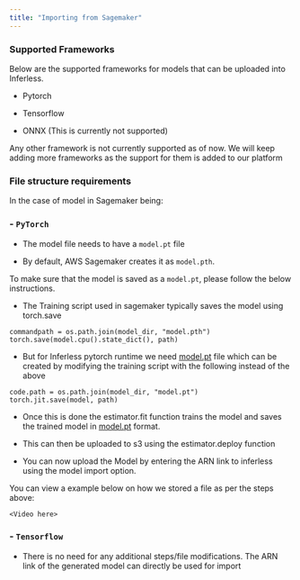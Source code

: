 ```yaml
---
title: "Importing from Sagemaker"
---
```


### Supported Frameworks

Below are the supported frameworks for models that can be uploaded into Inferless.

* Pytorch

* Tensorflow

* ONNX (This is currently not supported)

Any other framework is not currently supported as of now. We will keep adding more frameworks as the support for them is added to our platform

### File structure requirements

In the case of model in Sagemaker being:

### \- **`PyTorch`** 

* The model file needs to have a `model.pt` file

* By default, AWS Sagemaker creates it as `model.pth`.

To make sure that the model is saved as a `model.pt`, please follow the below instructions.

* The Training script used in sagemaker typically saves the model using torch.save

```
commandpath = os.path.join(model_dir, "model.pth")
torch.save(model.cpu().state_dict(), path)
```

* But for Inferless pytorch runtime we need [model.pt](http://model.pt/) file which can be created by modifying the training script with the following instead of the above

```
code.path = os.path.join(model_dir, "model.pt")
torch.jit.save(model, path)
```

* Once this is done the estimator.fit function trains the model and saves the trained model in [model.pt](http://model.pt/) format.

* This can then be uploaded to s3 using the estimator.deploy function

* You can now upload the Model by entering the ARN link to inferless using the model import option.

You can view a example below on how we stored a file as per the steps above: 

`<Video here>`

### \- **`Tensorflow`**

* There is no need for any additional steps/file modifications. The ARN link of the generated model can directly be used for import


